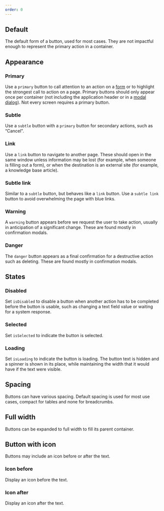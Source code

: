 ```yaml
---
order: 0
---
```



## Default

The default form of a button, used for most cases. They are not impactful enough to represent the primary action in a container.

<Example Component={ButtonDefault} packageName="@atlaskit/button" />

## Appearance

### Primary

Use a `primary` button to call attention to an action on a [form](/patterns/forms) or to highlight the strongest call to action on a page.
Primary buttons should only appear once per container (not including the application header or in a [modal dialog](/components/modal-dialog)). Not every screen requires a primary button.

<Example Component={ButtonPrimary} packageName="@atlaskit/button" />

### Subtle

Use a `subtle` button with a `primary` button for secondary actions, such as “Cancel".

<Example Component={ButtonSubtle} packageName="@atlaskit/button" />

### Link

Use a `link` button to navigate to another page. These should open in the same window unless information may be lost (for example, when someone is filling out a form), or when the destination is an external site (for example, a knowledge base article).

<Example Component={ButtonLink} packageName="@atlaskit/button" />

### Subtle link

Similar to a `subtle` button, but behaves like a `link` button. Use a `subtle link` button to avoid overwhelming the page with blue links.

<Example Component={ButtonSubtleLink} packageName="@atlaskit/button" />

### Warning

A `warning` button appears before we request the user to take action, usually in anticipation of a significant change. These are found mostly in confirmation modals.

<Example Component={ButtonWarning} packageName="@atlaskit/button" />

### Danger

The `danger` button appears as a final confirmation for a destructive action such as deleting. These are found mostly in confirmation modals.

<Example Component={ButtonDanger} packageName="@atlaskit/button" />

## States

### Disabled

Set `isDisabled` to disable a button when another action has to be completed before the button is usable, such as changing a text field value or waiting for a system response.

<Example Component={ButtonDisabled} packageName="@atlaskit/button" />

### Selected

Set `isSelected` to indicate the button is selected.

<Example Component={ButtonSelected} packageName="@atlaskit/button" />

### Loading

Set `isLoading` to indicate the button is loading. The button text is hidden and a spinner is shown in its place, while maintaining the width that it would have if the text were visible.

<Example Component={ButtonLoading} packageName="@atlaskit/button" />

## Spacing

Buttons can have various spacing. Default spacing is used for most use cases, compact for tables and none for breadcrumbs.

<Example Component={ButtonPadding} packageName="@atlaskit/button" />

## Full width

Buttons can be expanded to full width to fill its parent container.

<Example Component={ButtonFullWidth} packageName="@atlaskit/button" />

## Button with icon

Buttons may include an icon before or after the text.

### Icon before

Display an icon before the text.

<Example Component={ButtonWithIconBefore} packageName="@atlaskit/button" />

### Icon after

Display an icon after the text.

<Example Component={ButtonWithIconAfter} packageName="@atlaskit/button" />
